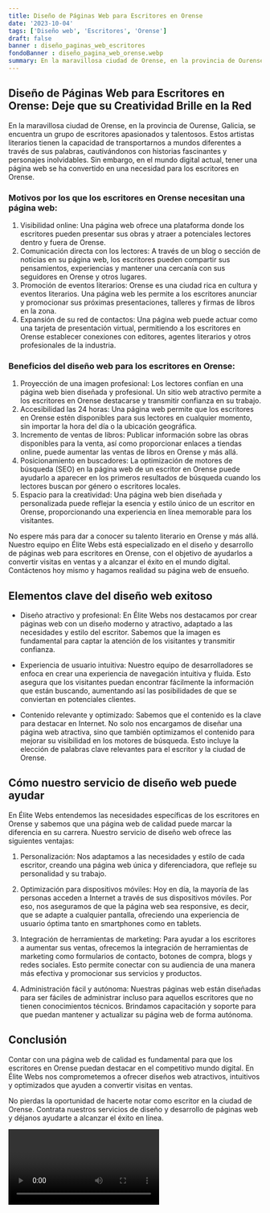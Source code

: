 ```yaml
---
title: Diseño de Páginas Web para Escritores en Orense
date: '2023-10-04'
tags: ['Diseño web', 'Escritores', 'Orense']
draft: false
banner : diseño_paginas_web_escritores
fondoBanner : diseño_pagina_web_orense.webp
summary: En la maravillosa ciudad de Orense, en la provincia de Ourense, Galicia, se encuentra un grupo de escritores apasionados y talentosos. Estos artistas literarios tienen la capacidad de transportarnos a mundos diferentes a través de sus palabras, cautivándonos con historias fascinantes y personajes inolvidables. Sin embargo, en el mundo digital actual, tener una página web se ha convertido en una necesidad para los escritores en Orense.
---
```


## Diseño de Páginas Web para Escritores en Orense: Deje que su Creatividad Brille en la Red

En la maravillosa ciudad de Orense, en la provincia de Ourense, Galicia, se encuentra un grupo de escritores apasionados y talentosos. Estos artistas literarios tienen la capacidad de transportarnos a mundos diferentes a través de sus palabras, cautivándonos con historias fascinantes y personajes inolvidables. Sin embargo, en el mundo digital actual, tener una página web se ha convertido en una necesidad para los escritores en Orense.

### Motivos por los que los escritores en Orense necesitan una página web:

1. Visibilidad online: Una página web ofrece una plataforma donde los escritores pueden presentar sus obras y atraer a potenciales lectores dentro y fuera de Orense.
2. Comunicación directa con los lectores: A través de un blog o sección de noticias en su página web, los escritores pueden compartir sus pensamientos, experiencias y mantener una cercanía con sus seguidores en Orense y otros lugares.
3. Promoción de eventos literarios: Orense es una ciudad rica en cultura y eventos literarios. Una página web les permite a los escritores anunciar y promocionar sus próximas presentaciones, talleres y firmas de libros en la zona.
4. Expansión de su red de contactos: Una página web puede actuar como una tarjeta de presentación virtual, permitiendo a los escritores en Orense establecer conexiones con editores, agentes literarios y otros profesionales de la industria.

### Beneficios del diseño web para los escritores en Orense:

1. Proyección de una imagen profesional: Los lectores confían en una página web bien diseñada y profesional. Un sitio web atractivo permite a los escritores en Orense destacarse y transmitir confianza en su trabajo.
2. Accesibilidad las 24 horas: Una página web permite que los escritores en Orense estén disponibles para sus lectores en cualquier momento, sin importar la hora del día o la ubicación geográfica.
3. Incremento de ventas de libros: Publicar información sobre las obras disponibles para la venta, así como proporcionar enlaces a tiendas online, puede aumentar las ventas de libros en Orense y más allá.
4. Posicionamiento en buscadores: La optimización de motores de búsqueda (SEO) en la página web de un escritor en Orense puede ayudarlo a aparecer en los primeros resultados de búsqueda cuando los lectores buscan por género o escritores locales.
5. Espacio para la creatividad: Una página web bien diseñada y personalizada puede reflejar la esencia y estilo único de un escritor en Orense, proporcionando una experiencia en línea memorable para los visitantes.

No espere más para dar a conocer su talento literario en Orense y más allá. Nuestro equipo en Élite Webs está especializado en el diseño y desarrollo de páginas web para escritores en Orense, con el objetivo de ayudarlos a convertir visitas en ventas y a alcanzar el éxito en el mundo digital. Contáctenos hoy mismo y hagamos realidad su página web de ensueño.

<GifSeo />

<Cta />

## Elementos clave del diseño web exitoso

- Diseño atractivo y profesional: En Élite Webs nos destacamos por crear páginas web con un diseño moderno y atractivo, adaptado a las necesidades y estilo del escritor. Sabemos que la imagen es fundamental para captar la atención de los visitantes y transmitir confianza.

- Experiencia de usuario intuitiva: Nuestro equipo de desarrolladores se enfoca en crear una experiencia de navegación intuitiva y fluida. Esto asegura que los visitantes puedan encontrar fácilmente la información que están buscando, aumentando así las posibilidades de que se conviertan en potenciales clientes.

- Contenido relevante y optimizado: Sabemos que el contenido es la clave para destacar en Internet. No solo nos encargamos de diseñar una página web atractiva, sino que también optimizamos el contenido para mejorar su visibilidad en los motores de búsqueda. Esto incluye la elección de palabras clave relevantes para el escritor y la ciudad de Orense.

## Cómo nuestro servicio de diseño web puede ayudar

En Élite Webs entendemos las necesidades específicas de los escritores en Orense y sabemos que una página web de calidad puede marcar la diferencia en su carrera. Nuestro servicio de diseño web ofrece las siguientes ventajas:

1. Personalización: Nos adaptamos a las necesidades y estilo de cada escritor, creando una página web única y diferenciadora, que refleje su personalidad y su trabajo.

2. Optimización para dispositivos móviles: Hoy en día, la mayoría de las personas acceden a Internet a través de sus dispositivos móviles. Por eso, nos aseguramos de que la página web sea responsive, es decir, que se adapte a cualquier pantalla, ofreciendo una experiencia de usuario óptima tanto en smartphones como en tablets.

3. Integración de herramientas de marketing: Para ayudar a los escritores a aumentar sus ventas, ofrecemos la integración de herramientas de marketing como formularios de contacto, botones de compra, blogs y redes sociales. Esto permite conectar con su audiencia de una manera más efectiva y promocionar sus servicios y productos.

4. Administración fácil y autónoma: Nuestras páginas web están diseñadas para ser fáciles de administrar incluso para aquellos escritores que no tienen conocimientos técnicos. Brindamos capacitación y soporte para que puedan mantener y actualizar su página web de forma autónoma.

## Conclusión

Contar con una página web de calidad es fundamental para que los escritores en Orense puedan destacar en el competitivo mundo digital. En Élite Webs nos comprometemos a ofrecer diseños web atractivos, intuitivos y optimizados que ayuden a convertir visitas en ventas.

No pierdas la oportunidad de hacerte notar como escritor en la ciudad de Orense. Contrata nuestros servicios de diseño y desarrollo de páginas web y déjanos ayudarte a alcanzar el éxito en línea.

<Video />

<CtaBot job='Escritores' city='Orense'/>

<Gmaps query='Orense+españa+maps' />